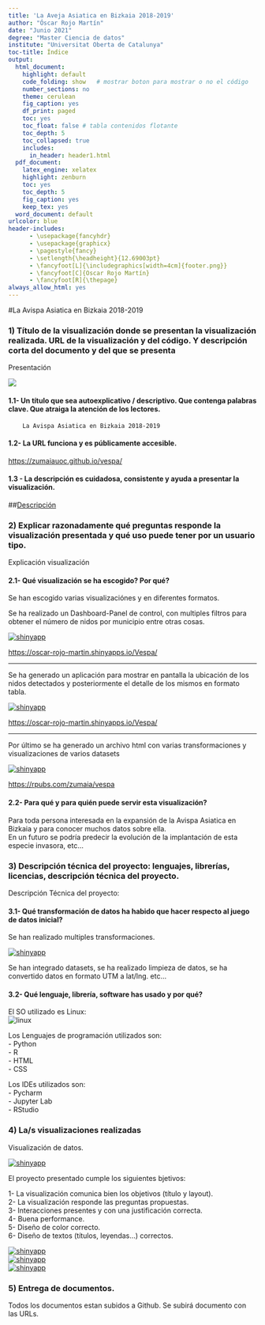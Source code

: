 ```yaml
---
title: 'La Aveja Asiatica en Bizkaia 2018-2019'
author: "Óscar Rojo Martín"
date: "Junio 2021"
degree: "Master Ciencia de datos"
institute: "Universitat Oberta de Catalunya"
toc-title: Índice
output:
  html_document:
    highlight: default
    code_folding: show   # mostrar boton para mostrar o no el código
    number_sections: no
    theme: cerulean
    fig_caption: yes
    df_print: paged
    toc: yes
    toc_float: false # tabla contenidos flotante
    toc_depth: 5
    toc_collapsed: true
    includes:
      in_header: header1.html
  pdf_document: 
    latex_engine: xelatex
    highlight: zenburn
    toc: yes
    toc_depth: 5
    fig_caption: yes
    keep_tex: yes
  word_document: default
urlcolor: blue
header-includes:
      - \usepackage{fancyhdr}
      - \usepackage{graphicx}
      - \pagestyle{fancy}
      - \setlength{\headheight}{12.69003pt}
      - \fancyfoot[L]{\includegraphics[width=4cm]{footer.png}}
      - \fancyfoot[C]{Oscar Rojo Martín}
      - \fancyfoot[R]{\thepage}
always_allow_html: yes
---
```

\newpage

\pagebreak  

#La Avispa Asiatica en Bizkaia 2018-2019  

### 1) Título de la visualización donde se presentan la visualización realizada. URL de la visualización y del código. Y descripción corta del documento y del que se presenta  
Presentación  


![](Vespa/www/banner_vespas.jpg)  



#### 1.1- Un título que sea autoexplicativo / descriptivo. Que contenga palabras clave. Que atraiga la atención de los lectores.  

        La Avispa Asiatica en Bizkaia 2018-2019  

#### 1.2- La URL funciona y es públicamente accesible.  


[https://zumaiauoc.github.io/vespa/](https://zumaiauoc.github.io/vespa/)  


#### 1.3 - La descripción es cuidadosa, consistente y ayuda a presentar la visualización.  



##[Descripción](https://github.com/zumaiaUOC/vespa/blob/main/index.md)  

\pagebreak

### 2) Explicar razonadamente qué preguntas responde la visualización presentada y qué uso puede tener por un usuario tipo.  
Explicación visualización   

#### 2.1- Qué visualización se ha escogido? Por qué?    


Se han escogido varias visualizaciónes y en diferentes formatos.  


Se ha realizado un Dashboard-Panel de control, con multiples filtros para obtener el número de nidos por municipio entre otras cosas.  


[![shinyapp](img/datastudio.png)](https://oscar-rojo-martin.shinyapps.io/Vespa/)     

[https://oscar-rojo-martin.shinyapps.io/Vespa/](https://oscar-rojo-martin.shinyapps.io/Vespa/)     



---


Se ha generado un aplicación para mostrar en pantalla la ubicación de los nidos detectados y posteriormente el detalle de los mismos en formato tabla.  

[![shinyapp](img/shinyapp.png)](https://oscar-rojo-martin.shinyapps.io/Vespa/)  

[https://oscar-rojo-martin.shinyapps.io/Vespa/](https://oscar-rojo-martin.shinyapps.io/Vespa/)  

 

---


Por último se ha generado un archivo html con varias transformaciones y visualizaciones de varios datasets  

[![shinyapp](img/rpubs.png)](https://rpubs.com/zumaia/vespa)    

[https://rpubs.com/zumaia/vespa](https://rpubs.com/zumaia/vespa)    

#### 2.2- Para qué y para quién puede servir esta visualización?  
  
Para toda persona interesada en la expansión de la Avispa Asiatica en Bizkaia y para conocer muchos datos sobre ella.   
En un futuro se podría predecir la evolución de la implantación de esta especie invasora, etc...  

\pagebreak

### 3) Descripción técnica del proyecto: lenguajes, librerías, licencias, descripción técnica del proyecto.  
Descripción Técnica del proyecto:  

#### 3.1- Qué transformación de datos ha habido que  hacer respecto al juego de datos inicial?   

Se han realizado multiples transformaciones.   

[![shinyapp](img/rpubs.png)](https://rpubs.com/zumaia/vespa)  
 
Se han integrado datasets, se ha realizado limpieza de datos, se ha convertido datos en formato UTM a lat/lng. etc...  

#### 3.2- Qué lenguaje, librería, software has usado y por qué?  

El SO utilizado es Linux:  
![linux](img/linux.png)  

Los Lenguajes de programación utilizados son:  
- Python  
- R  
- HTML  
- CSS  

Los IDEs utilizados son:  
- Pycharm  
- Jupyter Lab  
- RStudio  

\pagebreak

### 4) La/s visualizaciones realizadas  
Visualización de datos.    

[![shinyapp](img/vespa.png)](https://zumaiauoc.github.io/vespa/)  

El proyecto presentado cumple los siguientes bjetivos:  

 1- La visualización comunica bien los objetivos (título y layout).  
 2- La visualización responde las preguntas propuestas.  
 3- Interacciones presentes y con una justificación correcta.  
 4- Buena performance.  
 5- Diseño de color correcto.  
 6- Diseño de textos (títulos, leyendas...) correctos.  

[![shinyapp](img/shinyapp.png)](https://oscar-rojo-martin.shinyapps.io/Vespa/)  
[![shinyapp](img/datastudio.png)](https://oscar-rojo-martin.shinyapps.io/Vespa/)  
[![shinyapp](img/rpubs.png)](https://rpubs.com/zumaia/vespa)  

\pagebreak

### 5) Entrega de documentos.
 
Todos los documentos estan subidos a Github. Se subirá documento con las URLs.















